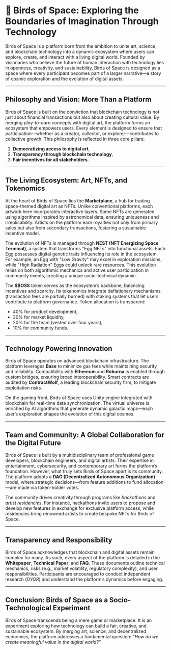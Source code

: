 # 🌌 **Birds of Space: Exploring the Boundaries of Imagination Through Technology**  

Birds of Space is a platform born from the ambition to unite art, science, and blockchain technology into a dynamic ecosystem where users can explore, create, and interact with a living digital world. Founded by visionaries who believe the future of human interaction with technology lies in openness, creativity, and sustainability, Birds of Space is designed as a space where every participant becomes part of a larger narrative—a story of cosmic exploration and the evolution of digital assets.  

---

## **Philosophy and Vision: More Than a Platform**  

Birds of Space is built on the conviction that blockchain technology is not just about financial transactions but also about creating cultural value. By merging *play-to-earn* concepts with digital art, the platform forms an ecosystem that empowers users. Every element is designed to ensure that participation—whether as a creator, collector, or explorer—contributes to collective growth. This philosophy is reflected in three core pillars:  
1. **Democratizing access to digital art**,  
2. **Transparency through blockchain technology**,  
3. **Fair incentives for all stakeholders**.  

---

## **The Living Ecosystem: Art, NFTs, and Tokenomics**  

At the heart of Birds of Space lies the **Marketplace**, a hub for trading space-themed digital art as NFTs. Unlike conventional platforms, each artwork here incorporates interactive layers. Some NFTs are generated using algorithms inspired by astronomical data, ensuring uniqueness and irreplicability. Artists on the platform earn royalties not only from primary sales but also from secondary transactions, fostering a sustainable incentive model.  

The evolution of NFTs is managed through **NEST (NFT Energizing Space Terminal)**, a system that transforms "Egg NFTs" into functional assets. Each Egg possesses digital genetic traits influencing its role in the ecosystem. For example, an Egg with "Low Gravity" may excel in exploration missions, while "High Radiation" Eggs could unlock rare resources. This evolution relies on both algorithmic mechanics and active user participation in community events, creating a unique socio-technical dynamic.  

The **$BOSS** token serves as the ecosystem’s backbone, balancing incentives and scarcity. Its tokenomics integrate deflationary mechanisms (transaction fees are partially burned) with staking systems that let users contribute to platform governance. Token allocation is transparent:  
- 40% for product development,  
- 30% for market liquidity,  
- 20% for the team (vested over four years),  
- 10% for community funds.  

---

## **Technology Powering Innovation**  

Birds of Space operates on advanced blockchain infrastructure. The platform leverages **Base** to minimize gas fees while maintaining security and reliability. Compatibility with **Ethereum** and **Roburna** is enabled through custom bridges, ensuring broad interoperability. Smart contracts are audited by **ContractWolf**, a leading blockchain security firm, to mitigate exploitation risks.  

On the gaming front, Birds of Space uses Unity engine integrated with blockchain for real-time data synchronization. The virtual universe is enriched by AI algorithms that generate dynamic galactic maps—each user’s exploration shapes the evolution of this digital cosmos.  

---

## **Team and Community: A Global Collaboration for the Digital Future**  

Birds of Space is built by a multidisciplinary team of professional game developers, blockchain engineers, and digital artists. Their expertise in entertainment, cybersecurity, and contemporary art forms the platform’s foundation. However, what truly sets Birds of Space apart is its community. The platform adopts a **DAO (Decentralized Autonomous Organization)** model, where strategic decisions—from feature additions to fund allocation—are made via token-holder votes.  

The community drives creativity through programs like *hackathons* and *artist residencies*. For instance, hackathons invite users to propose and develop new features in exchange for exclusive platform access, while residencies bring renowned artists to create bespoke NFTs for Birds of Space.  

---

## **Transparency and Responsibility**  

Birds of Space acknowledges that blockchain and digital assets remain complex for many. As such, every aspect of the platform is detailed in the **Whitepaper**, **Technical Paper**, and **FAQ**. These documents outline technical mechanics, risks (e.g., market volatility, regulatory complexity), and user responsibilities. Participants are encouraged to conduct independent research (*DYOR*) and understand the platform’s dynamics before engaging.  

---

## **Conclusion: Birds of Space as a Socio-Technological Experiment**  

Birds of Space transcends being a mere game or marketplace. It is an experiment exploring how technology can build a fair, creative, and sustainable ecosystem. By merging art, science, and decentralized economics, the platform addresses a fundamental question: *"How do we create meaningful value in the digital world?"*  
